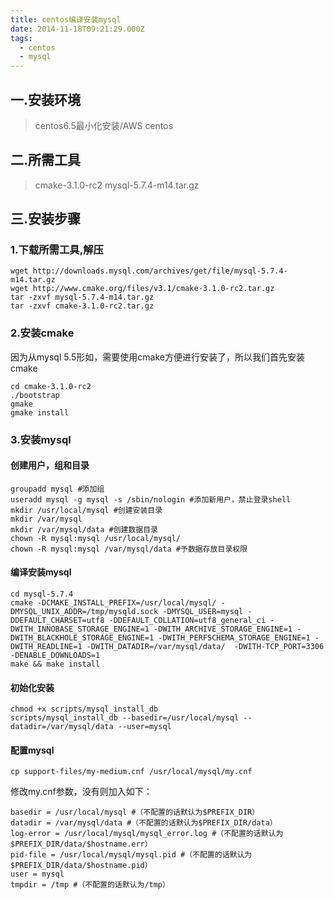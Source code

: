 ```yaml
---
title: centos编译安装mysql
date: 2014-11-18T09:21:29.000Z
tags:
  - centos
  - mysql
---
```

## 一.安装环境

>centos6.5最小化安装/AWS centos

## 二.所需工具

>cmake-3.1.0-rc2
>mysql-5.7.4-m14.tar.gz

## 三.安装步骤

### 1.下载所需工具,解压

```
wget http://downloads.mysql.com/archives/get/file/mysql-5.7.4-m14.tar.gz
wget http://www.cmake.org/files/v3.1/cmake-3.1.0-rc2.tar.gz
tar -zxvf mysql-5.7.4-m14.tar.gz
tar -zxvf cmake-3.1.0-rc2.tar.gz
```

### 2.安装cmake

因为从mysql 5.5形如，需要使用cmake方便进行安装了，所以我们首先安装cmake

```
cd cmake-3.1.0-rc2
./bootstrap 
gmake
gmake install
```

### 3.安装mysql

#### 创建用户，组和目录

```
groupadd mysql #添加组
useradd mysql -g mysql -s /sbin/nologin #添加新用户，禁止登录shell
mkdir /usr/local/mysql #创建安装目录
mkdir /var/mysql
mkdir /var/mysql/data #创建数据目录
chown -R mysql:mysql /usr/local/mysql/ 
chown -R mysql:mysql /var/mysql/data #予数据存放目录权限
```

#### 编译安装mysql

```
cd mysql-5.7.4
cmake -DCMAKE_INSTALL_PREFIX=/usr/local/mysql/ -DMYSQL_UNIX_ADDR=/tmp/mysqld.sock -DMYSQL_USER=mysql -DDEFAULT_CHARSET=utf8 -DDEFAULT_COLLATION=utf8_general_ci -DWITH_INNOBASE_STORAGE_ENGINE=1 -DWITH_ARCHIVE_STORAGE_ENGINE=1 -DWITH_BLACKHOLE_STORAGE_ENGINE=1 -DWITH_PERFSCHEMA_STORAGE_ENGINE=1 -DWITH_READLINE=1 -DWITH_DATADIR=/var/mysql/data/  -DWITH-TCP_PORT=3306 -DENABLE_DOWNLOADS=1
make && make install
```

#### 初始化安装

```
chmod +x scripts/mysql_install_db
scripts/mysql_install_db --basedir=/usr/local/mysql --datadir=/var/mysql/data --user=mysql 
```

#### 配置mysql

```
cp support-files/my-medium.cnf /usr/local/mysql/my.cnf 
```

修改my.cnf参数，没有则加入如下： 

```
basedir = /usr/local/mysql #（不配置的话默认为$PREFIX_DIR）
datadir = /var/mysql/data #（不配置的话默认为$PREFIX_DIR/data）
log-error = /usr/local/mysql/mysql_error.log #（不配置的话默认为$PREFIX_DIR/data/$hostname.err）
pid-file = /usr/local/mysql/mysql.pid #（不配置的话默认为$PREFIX_DIR/data/$hostname.pid）
user = mysql
tmpdir = /tmp #（不配置的话默认为/tmp）

```
